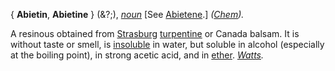 { '''Abietin''', '''Abietine''' } (&?;), ''[[noun (part of speech)|noun]]'' [See [[Abietene]].] ''([[Chem (subject)|Chem]]).''

A resinous obtained from [[Strasburg]] [[turpentine]] or Canada balsam. It is without taste or smell, is [[insoluble]] in water, but soluble in alcohol (especially at the boiling point), in strong acetic acid, and in [[ether]]. ''[[Watts (source)|Watts]].''